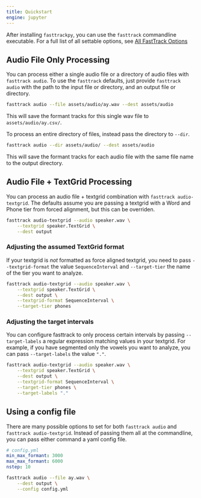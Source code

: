 ```yaml
---
title: Quickstart
engine: jupyter
---
```


After installing `fasttrackpy`, you can use the `fasttrack` commandline executable. For a full list of all settable options, see [All FastTrack Options](all_arguments.qmd)

## Audio File Only Processing

You can process either a single audio file or a directory of audio files with `fasttrack audio`. To use the `fasttrack` defaults, just provide `fasttrack audio` with the path to the input file or directory, and an output file or directory.


```bash
fasttrack audio --file assets/audio/ay.wav --dest assets/audio
```

This will save the formant tracks for this single wav file to `assets/audio/ay.csv/`.

To process an entire directory of files, instead pass the directory to `--dir`.

```bash
fasttrack audio --dir assets/audio/ --dest assets/audio
```

This will save the formant tracks for each audio file with the same file name to the output directory.

## Audio File + TextGrid Processing

You can process an audio file + textgrid combination with `fasttrack audio-textgrid`. The defaults assume you are passing a textgrid with a Word and Phone tier from forced alignment, but this can be overriden.

```bash
fasttrack audio-textgrid --audio speaker.wav \
    --textgrid speaker.TextGrid \
    --dest output
```

### Adjusting the assumed TextGrid format

If your textgrid is *not* formatted as force aligned textgrid, you need to pass `--textgrid-format` the value `SequenceInterval` and `--target-tier` the name of the tier you want to analyze.


```bash
fasttrack audio-textgrid --audio speaker.wav \
    --textgrid speaker.TextGrid \
    --dest output \
    --textgrid-format SequenceInterval \
    --target-tier phones
```

### Adjusting the target intervals

You can configure fasttrack to only process certain intervals by passing `--target-labels` a regular expression matching values in your textgrid. For example, if you have segmented only the vowels you want to analyze, you can pass `--target-labels` the value `"."`.

```bash
fasttrack audio-textgrid --audio speaker.wav \
    --textgrid speaker.TextGrid \
    --dest output \
    --textgrid-format SequenceInterval \
    --target-tier phones \
    --target-labels "."
```


## Using a config file

There are many possible options to set for both `fasttrack audio` and `fasttrack audio-textgrid`. Instead of passing them all at the commandline, you can pass either command a yaml config file.

```yaml
# config.yml
min_max_formant: 3000
max_max_formant: 6000
nstep: 10
```

```bash
fasttrack audio --file ay.wav \
    --dest output \
    --config config.yml
```